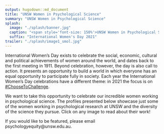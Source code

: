 ```yaml
---
output: hugodown::md_document
title: "UNSW Women in Psychological Science"
summary: "UNSW Women in Psychological Science"
splash:
  image: "./splash/banner.jpg"
  caption: "<span style='font-size: 150%'>UNSW Women in Psychological Science</span>"
  suffix: "International Women's Day 2021"
trailer: "./splash/image1_smol.jpg"
---
```



International Women’s Day exists to celebrate the social, economic, cultural and political achievements of women around the world, and dates back to the first meeting in 1911. Beyond celebration, however, the day is also call to action. It presents an opportunity to build a world in which everyone has an equal opportunity to participate fully in society. Each year the International Women’s Day celebrations have a different theme: in 2021 the focus is on [#ChooseToChallenge](https://www.internationalwomensday.com/Theme). 

We want to take this opportunity to celebrate our incredible women working in psychological science. The profiles presented below showcase just some of the women working in psychological research at UNSW and the diversity of the science they pursue. Click on any image to read about their work! 

If you would like to be featured, please email psychologyequity@unsw.edu.au.
